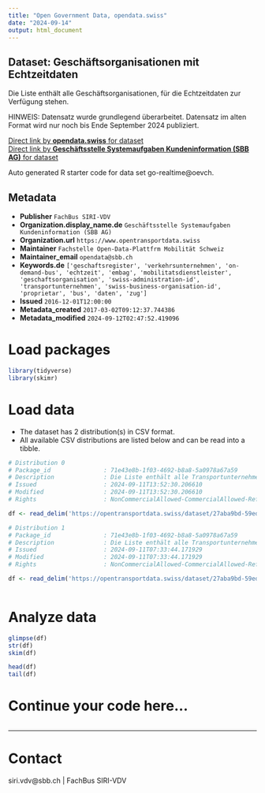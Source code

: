 ```yaml
---
title: "Open Government Data, opendata.swiss"
date: "2024-09-14"
output: html_document
---
```


## Dataset: Geschäftsorganisationen mit Echtzeitdaten

Die Liste enthält alle Geschäftsorganisationen, für die Echtzeitdaten zur Verfügung stehen.

HINWEIS: Datensatz wurde grundlegend überarbeitet. Datensatz im alten Format wird nur noch bis Ende September 2024 publiziert.

[Direct link by **opendata.swiss** for dataset](https://opendata.swiss/de/dataset/geschaftsorganisationen-mit-echtzeit)<br>
[Direct link by **Geschäftsstelle Systemaufgaben Kundeninformation (SBB AG)** for dataset](https://opentransportdata.swiss/dataset/go-realtime)

Auto generated R starter code for data set go-realtime@oevch.

## Metadata

- **Publisher** `FachBus SIRI-VDV`
- **Organization.display_name.de** `Geschäftsstelle Systemaufgaben Kundeninformation (SBB AG)`
- **Organization.url** `https://www.opentransportdata.swiss`
- **Maintainer** `Fachstelle Open-Data-Plattfrm Mobilität Schweiz`
- **Maintainer_email** `opendata@sbb.ch`
- **Keywords.de** `['geschaftsregister', 'verkehrsunternehmen', 'on-demand-bus', 'echtzeit', 'embag', 'mobilitatsdienstleister', 'geschaftsorganisation', 'swiss-administration-id', 'transportunternehmen', 'swiss-business-organisation-id', 'proprietar', 'bus', 'daten', 'zug']`
- **Issued** `2016-12-01T12:00:00`
- **Metadata_created** `2017-03-02T09:12:37.744386`
- **Metadata_modified** `2024-09-12T02:47:52.419096`


# Load packages

```r

library(tidyverse)
library(skimr)

```

# Load data

-   The dataset has 2 distribution(s) in CSV format.
-   All available CSV distributions are listed below and can be read into a tibble.

```r

# Distribution 0
# Package_id               : 71e43e8b-1f03-4692-b8a8-5a0978a67a59
# Description              : Die Liste enthält alle Transportunternehmen/Geschäftsorganisationen, für die Echtzeit vorliegt.
# Issued                   : 2024-09-11T13:52:30.206610
# Modified                 : 2024-09-11T13:52:30.206610
# Rights                   : NonCommercialAllowed-CommercialAllowed-ReferenceRequired

df <- read_delim('https://opentransportdata.swiss/dataset/27aba9bd-59ed-4d7c-bc71-a3813d1d1799/resource/71c9bd3f-86e3-40eb-9f7f-d62943d4da2b/download/business_organisation_realtime_2024-09-11.csv')

# Distribution 1
# Package_id               : 71e43e8b-1f03-4692-b8a8-5a0978a67a59
# Description              : Die Liste enthält alle Transportunternehmen/Geschäftsorganisationen, für die Echtzeit vorliegt.
# Issued                   : 2024-09-11T07:33:44.171929
# Modified                 : 2024-09-11T07:33:44.171929
# Rights                   : NonCommercialAllowed-CommercialAllowed-ReferenceRequired

df <- read_delim('https://opentransportdata.swiss/dataset/27aba9bd-59ed-4d7c-bc71-a3813d1d1799/resource/643a7c81-56ef-41c3-8dce-15fda031bf8c/download/business_organisation_realtime_2024-09-10.csv')



```

# Analyze data

```r

glimpse(df)
str(df)
skim(df)

head(df)
tail(df)

```

# Continue your code here...

```r

```

------------------------------------------------------------------------

# Contact

siri.vdv@sbb.ch | FachBus SIRI-VDV
